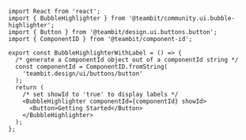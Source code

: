 ```tsx
import React from 'react';
import { BubbleHighlighter } from '@teambit/community.ui.bubble-highlighter';
import { Button } from '@teambit/design.ui.buttons.button';
import { ComponentID } from '@teambit/component-id';

export const BubbleHighlighterWithLabel = () => {
  /* generate a ComponentId object out of a componentId string */
  const componentId = ComponentID.fromString(
    'teambit.design/ui/buttons/button'
  );
  return (
    /* set showId to 'true' to display labels */
    <BubbleHighlighter componentId={componentId} showId>
      <Button>Getting Started</Button>
    </BubbleHighlighter>
  );
};
```
